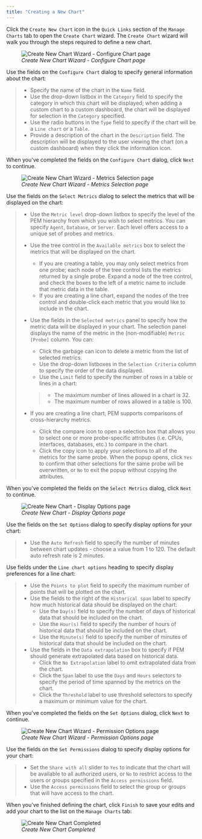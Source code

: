 ```yaml
---
title: "Creating a New Chart"
---
```


<div id="pem_create_new_chart" class="registered_link"></div>

Click the `Create New Chart` icon in the `Quick Links` section of the `Manage Charts` tab to open the `Create Chart` wizard. The `Create Chart` wizard will walk you through the steps required to define a new chart.

<figure><img src="../../images/pem_create_new_chart_conf_chart.png" class="align-center" alt="Create New Chart Wizard - Configure Chart page" /><figcaption aria-hidden="true"><em>Create New Chart Wizard - Configure Chart page</em></figcaption></figure>

Use the fields on the `Configure Chart` dialog to specify general information about the chart:

> -   Specify the name of the chart in the `Name` field.
> -   Use the drop-down listbox in the `Category` field to specify the category in which this chart will be displayed; when adding a custom chart to a custom dashboard, the chart will be displayed for selection in the `Category` specified.
> -   Use the radio buttons in the `Type` field to specify if the chart will be a `Line chart` or a `Table`.
> -   Provide a description of the chart in the `Description` field. The description will be displayed to the user viewing the chart (on a custom dashboard) when they click the information icon.

When you've completed the fields on the `Configure Chart` dialog, click `Next` to continue.

<figure><img src="../../images/pem_create_new_chart_select_metrics.png" class="align-center" alt="Create New Chart Wizard - Metrics Selection page" /><figcaption aria-hidden="true"><em>Create New Chart Wizard - Metrics Selection page</em></figcaption></figure>

Use the fields on the `Select Metrics` dialog to select the metrics that will be displayed on the chart:

> -   Use the `Metric level` drop-down listbox to specify the level of the PEM hierarchy from which you wish to select metrics. You can specify `Agent`, `Database`, or `Server`. Each level offers access to a unique set of probes and metrics.
>
> -   Use the tree control in the `Available metrics` box to select the metrics that will be displayed on the chart.
>
>     -   If you are creating a table, you may only select metrics from one probe; each node of the tree control lists the metrics returned by a single probe. Expand a node of the tree control, and check the boxes to the left of a metric name to include that metric data in the table.
>     -   If you are creating a line chart, expand the nodes of the tree control and double-click each metric that you would like to include in the chart.
>
> -   Use the fields in the `Selected metrics` panel to specify how the metric data will be displayed in your chart. The selection panel displays the name of the metric in the (non-modifiable) `Metric [Probe]` column. You can:
>
>     -   Click the garbage can icon to delete a metric from the list of selected metrics.
>     -   Use the drop-down listboxes in the `Selection Criteria` column to specify the order of the data displayed.
>     -   Use the `Limit` field to specify the number of rows in a table or lines in a chart:
>
>     > -   The maximum number of lines allowed in a chart is 32.
>     > -   The maximum number of rows allowed in a table is 100.
>
> -   If you are creating a line chart, PEM supports comparisons of cross-hierarchy metrics.
>
>     -   Click the compare icon to open a selection box that allows you to select one or more probe-specific attributes (i.e. CPUs, interfaces, databases, etc.) to compare in the chart.
>     -   Click the copy icon to apply your selections to all of the metrics for the same probe. When the popup opens, click `Yes` to confirm that other selections for the same probe will be overwritten, or `No` to exit the popup without copying the attributes.

When you've completed the fields on the `Select Metrics` dialog, click `Next` to continue.

<figure><img src="../../images/pem_create_new_chart_set_options.png" class="align-center" alt="Create New Chart - Display Options page" /><figcaption aria-hidden="true"><em>Create New Chart - Display Options page</em></figcaption></figure>

Use the fields on the `Set Options` dialog to specify display options for your chart:

> -   Use the `Auto Refresh` field to specify the number of minutes between chart updates - choose a value from 1 to 120. The default auto refresh rate is 2 minutes.

Use fields under the `Line chart options` heading to specify display preferences for a line chart:

> -   Use the `Points to plot` field to specify the maximum number of points that will be plotted on the chart.
> -   Use the fields to the right of the `Historical span` label to specify how much historical data should be displayed on the chart:
>     -   Use the `Day(s)` field to specify the number of days of historical data that should be included on the chart.
>     -   Use the `Hour(s)` field to specify the number of hours of historical data that should be included on the chart.
>     -   Use the `Minute(s)` field to specify the number of minutes of historical data that should be included on the chart.
> -   Use the fields in the `Data extrapolation` box to specify if PEM should generate extrapolated data based on historical data.
>     -   Click the `No Extrapolation` label to omit extrapolated data from the chart.
>     -   Click the `Span` label to use the `Days` and `Hours` selectors to specify the period of time spanned by the metrics on the chart.
>     -   Click the `Threshold` label to use threshold selectors to specify a maximum or minimum value for the chart.

When you've completed the fields on the `Set Options` dialog, click `Next` to continue.

<figure><img src="../../images/pem_manage_charts_set_permissions.png" class="align-center" alt="Create New Chart Wizard - Permission Options page" /><figcaption aria-hidden="true"><em>Create New Chart Wizard - Permission Options page</em></figcaption></figure>

Use the fields on the `Set Permissions` dialog to specify display options for your chart:

> -   Set the `Share with all` slider to `Yes` to indicate that the chart will be available to all authorized users, or `No` to restrict access to the users or groups specified in the `Access permissions` field.
> -   Use the `Access permissions` field to select the group or groups that will have access to the chart.

When you've finished defining the chart, click `Finish` to save your edits and add your chart to the list on the `Manage Charts` tab:

<figure><img src="../../images/pem_manage_charts_completed.png" class="align-center" alt="Create New Chart Completed" /><figcaption aria-hidden="true"><em>Create New Chart Completed</em></figcaption></figure>
